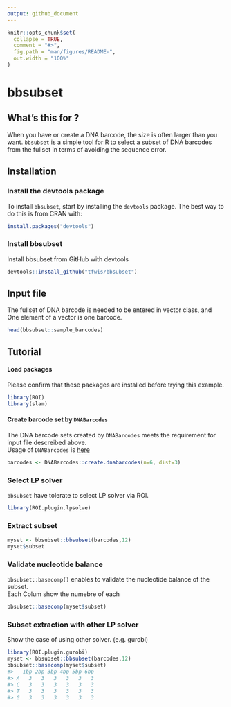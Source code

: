 ```yaml
---
output: github_document
---
```


<!-- README.md is generated from README.Rmd. Please edit that file -->

```r
knitr::opts_chunk$set(
  collapse = TRUE,
  comment = "#>",
  fig.path = "man/figures/README-",
  out.width = "100%"
)
```

# bbsubset

<!-- badges: start -->
<!-- badges: end -->

## What's this for ?

When you have or create a DNA barcode, the size is often larger than you want. 
`bbsubset` is a simple tool for R to select a subset of DNA barcodes from the fullset in terms of avoiding the sequence error.

## Installation

### Install the devtools package

To install `bbsubset`, start by installing the `devtools` package. The best way to do this is from CRAN with:

```r
install.packages("devtools")
```

### Install bbsubset

Install bbsubset from GitHub with devtools

``` r
devtools::install_github("tfwis/bbsubset")
```

## Input file

The fullset of DNA barcode is needed to be entered in vector class, and One element of a vector is one barcode.

```r
head(bbsubset::sample_barcodes)
```

## Tutorial

#### Load packages

Please confirm that these packages are installed before trying this
example.

``` r
library(ROI)
library(slam)
```

#### Create barcode set by `DNABarcodes`


The DNA barcode sets created by `DNABarcodes` meets the requirement for input file descreibed above.  
Usage of `DNABarcodes` is [here](https://bioconductor.org/packages/release/bioc/vignettes/DNABarcodes/inst/doc/DNABarcodes.html)

``` r
barcodes <- DNABarcodes::create.dnabarcodes(n=6, dist=3)
```

### Select LP solver

`bbsubset` have tolerate to select LP solver via ROI.

``` r
library(ROI.plugin.lpsolve)
```

### Extract subset



``` r
myset <- bbsubset::bbsubset(barcodes,12)
myset$subset
```

### Validate nucleotide balance

`bbsubset::basecomp()` enables to validate the nucleotide balance of the subset.  
Each Colum show the numebre of each 

``` r
bbsubset::basecomp(myset$subset)
```

### Subset extraction with other LP solver

Show the case of using other solver. (e.g. gurobi)

``` r
library(ROI.plugin.gurobi)
myset <- bbsubset::bbsubset(barcodes,12)
bbsubset::basecomp(myset$subset)
#>   1bp 2bp 3bp 4bp 5bp 6bp
#> A   3   3   3   3   3   3
#> C   3   3   3   3   3   3
#> T   3   3   3   3   3   3
#> G   3   3   3   3   3   3
```
